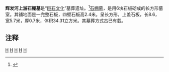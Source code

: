{{文物保护单位
| 级别 = 全国
| 名称 = 辉发河上游石棚墓
| 编号 = 6-244
| 分类 = 古墓葬
| 时代 = [[周朝|周]]
| 所在 = [[吉林省|吉林省]][[通化市|通化市]][[梅河口市|梅河口市]]、[[柳河县|柳河县]]
| 登录 = 2006年
| Cat = 吉林全国重点文物保护单位
}}

'''辉发河上游石棚墓'''是“[[巨石文化|巨石文化]]”墓葬遗址。<ref>{{cite web|author=东北史地|title=辉发河上游的典型石棚墓概说|url=http://www.cnki.net/KCMS/detail/detail.aspx?QueryID=54&CurRec=1&recid=&filename=DBSD201006004&dbname=CJFD2010&dbcode=CJFQ&pr=&urlid=&yx=&v=MTQ2ODhiK1pvRkNqa1VMclBJUy9ZYXJHNEg5SE1xWTlGWUlSOGVYMUx1eFlTN0RoMVQzcVRyV00xRnJDVVJMNmY=|accessdate=2010年06期}}{{dead link|date=2018年4月 |bot=InternetArchiveBot |fix-attempted=yes }}</ref>[[石棚墓|石棚墓]]，是用6块石板砌成的长方形墓室。其铺地面是一完整石板，四壁石板高2.4米。呈长方形，上盖石板，长8.6，宽5.7米，厚0.7米，体积34.31立方米。其墓葬方式古已有载。

==注释==

{{Reflist}}
{{全国重点文物保护单位小作品}}
{{吉林全国重点文物保护单位}}
[[Category:通化考古遗址|H]]
[[Category:通化文物保护单位|H]]
[[Category:通化墓葬|H]]
[[Category:梅河口市|H]]
[[Category:柳河县|H]]